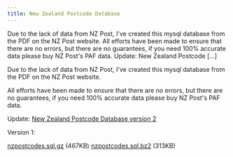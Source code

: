```yaml
---
title: New Zealand Postcode Database
---
```

<p>Due to the lack of data from NZ Post, I've created this mysql database from the PDF on the NZ Post website. All efforts have been made to ensure that there are no errors, but there are no guarantees, if you need 100% accurate data please buy NZ Post's PAF data. Update: New Zealand Postcode [&hellip;]</p>


<!--truncate-->
Due to the lack of data from NZ Post, I've created this mysql database from the PDF on the NZ Post website.  

All efforts have been made to ensure that there are no errors, but there are no guarantees, if you need 100% accurate data please buy NZ Post's PAF data.  

Update: [New Zealand Postcode Database version 2](2007-09-14-new-zealand-postcode-database-v2.mdx)

Version 1:  

[nzpostcodes.sql.gz](/downloads/nzpostcodes.sql.gz) (467KB)
[nzpostcodes.sql.bz2](/downloads/nzpostcodes.sql.bz2) (313KB)  
